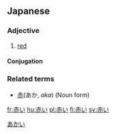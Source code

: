 ==Japanese==
{{ja-kanji|[[赤]]}}
===Adjective===
{{ja-adj|k|decl=い|hira=あかい|rom=akai}}
# [[red]]

====Conjugation====
{{ja-i|赤|あか|aka}}
===Related terms===
*[[赤]](あか, ''aka'') (Noun form)

[[Category:ja:Colors|あかい]]

[[fr:赤い]]
[[hu:赤い]]
[[pl:赤い]]
[[fi:赤い]]
[[sv:赤い]]